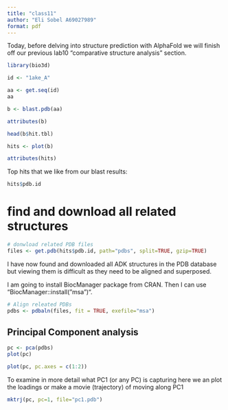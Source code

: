 ```yaml
---
title: "class11"
author: "Eli Sobel A69027989"
format: pdf
---
```


Today, before delving into structure prediction with AlphaFold we will finish off our previous lab10 "comparative structure analysis" section.

```r
library(bio3d)

id <- "1ake_A"

aa <- get.seq(id)
aa
```

```r
b <- blast.pdb(aa)
```
```r
attributes(b)
```

```r
head(b$hit.tbl)
```

```r
hits <- plot(b)
```
```r
attributes(hits)
```
Top hits that we like from our blast results:
```r
hits$pdb.id
```

# find and download all related structures

```r
# donwload related PDB files
files <- get.pdb(hits$pdb.id, path="pdbs", split=TRUE, gzip=TRUE)
```

I have now found and downloaded all ADK structures in the PDB database but viewing them is difficult as they need to be aligned and superposed.

I am going to install BiocManager package from CRAN. Then I can use "BiocManager::install("msa")".

```r
# Align releated PDBs
pdbs <- pdbaln(files, fit = TRUE, exefile="msa")
```



## Principal Component analysis

```r
pc <- pca(pdbs)
plot(pc)
```

```r
plot(pc, pc.axes = c(1:2))
```

To examine in more detail what PC1 (or any PC) is capturing here we an plot the loadings or make a movie (trajectory) of moving along PC1

```r
mktrj(pc, pc=1, file="pc1.pdb")
```


